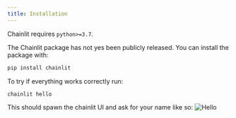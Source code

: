 ```yaml
---
title: Installation
---
```


Chainlit requires `python>=3.7`.


<Warning>The Chainlit package has not yes been publicly released.</Warning>
You can install the package with:
```bash
pip install chainlit
```

To try if everything works correctly run:
```bash
chainlit hello
```

This should spawn the chainlit UI and ask for your name like so:
![Hello](/images/hello.png)